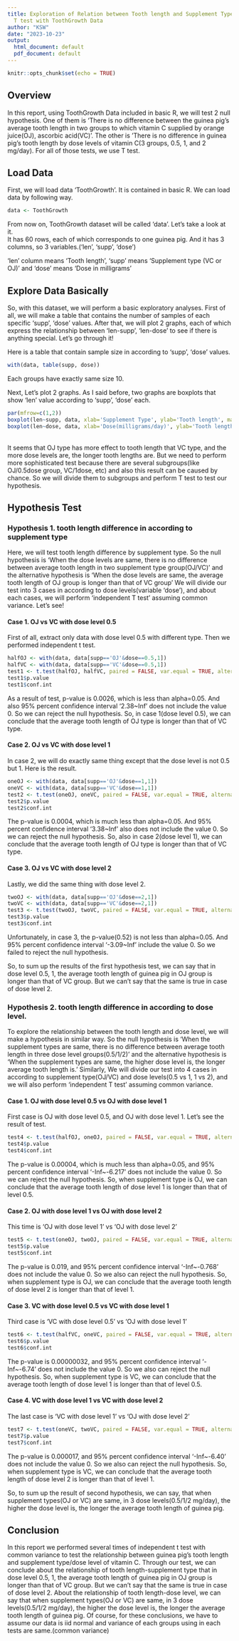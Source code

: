 ---
title: Exploration of Relation between Tooth length and Supplement Type/Dose using
  T test with ToothGrowth Data
author: "KSW"
date: "2023-10-23"
output:
  html_document: default
  pdf_document: default
---

```{r setup, include=FALSE}
knitr::opts_chunk$set(echo = TRUE)
```

## Overview

In this report, using ToothGrowth Data included in basic R, we will test 2 null hypothesis. One of them is 'There is no difference between the guinea pig's average tooth length in two groups to which vitamin C supplied by orange juice(OJ), ascorbic acid(VC)'. The other is 'There is no difference in guinea pig's tooth length by dose levels of vitamin C(3 groups, 0.5, 1, and 2 mg/day). For all of those tests, we use T test.

## Load Data
First, we will load data 'ToothGrowth'. It is contained in basic R. We can load data by following way.

```{r}
data <- ToothGrowth
```

From now on, ToothGrowth dataset will be called 'data'. Let's take a look at it.
<br/>
It has 60 rows, each of which corresponds to one guinea pig. And it has 3 columns, so 3 variables.('len', 'supp', 'dose') 

'len' column means 'Tooth length', 'supp' means 'Supplement type (VC or OJ)' and 'dose' means 'Dose in milligrams'


## Explore Data Basically

So, with this dataset, we will perform a basic exploratory analyses. First of all, we will make a table that contains the number of samples of each specific 'supp', 'dose' values. After that, we will plot 2 graphs, each of which express the relationship between 'len-supp', 'len-dose' to see if there is anything special. Let's go through it!

Here is a table that contain sample size in according to 'supp', 'dose' values.

```{r, echo=FALSE}
with(data, table(supp, dose))
```

Each groups have exactly same size 10.

Next, Let's plot 2 graphs. As I said before, two graphs are boxplots that show 'len' value according to 'supp', 'dose' each.

```{r, echo=FALSE}
par(mfrow=c(1,2))
boxplot(len~supp, data, xlab='Supplement Type', ylab='Tooth length', main = 'Tooth Length by Supplement Types', cex.main=1)
boxplot(len~dose, data, xlab='Dose(milligrams/day)', ylab='Tooth length', main = 'Tooth Length by Dose Levels', cex.main=1)
```
<br/>
It seems that OJ type has more effect to tooth length that VC type, and the more dose levels are, the longer tooth lengths are. But we need to perform more sophisticated test because there are several subgroups(like OJ/0.5dose group, VC/1dose, etc) and also this result can be caused by chance. So we will divide them to subgroups and perform T test to test our hypothesis.


## Hypothesis Test
### Hypothesis 1. tooth length difference in according to supplement type

Here, we will test tooth length difference by supplement type. So the null hypothesis is 'When the dose levels are same, there is no difference between average tooth length in two supplement type group(OJ/VC)' and the alternative hypothesis is 'When the dose levels are same, the average tooth length of OJ group is longer than that of VC group'
We will divide our test into 3 cases in according to dose levels(variable 'dose'), and about each cases, we will perform 'independent T test' assuming common variance. Let's see!
<br/>

#### Case 1. OJ vs VC with dose level 0.5

First of all, extract only data with dose level 0.5 with different type.
Then we performed independent t test.

```{r}
halfOJ <- with(data, data[supp=='OJ'&dose==0.5,1])
halfVC <- with(data, data[supp=='VC'&dose==0.5,1])
test1 <- t.test(halfOJ, halfVC, paired = FALSE, var.equal = TRUE, alternative='greater')
test1$p.value
test1$conf.int
```
As a result of test, p-value is 0.0026, which is less than alpha=0.05. And also 95% percent confidence interval '2.38~Inf' does not include the value 0. So we can reject the null hypothesis. So, in case 1(dose level 0.5), we can conclude that the average tooth length of OJ type is longer than that of VC type.
<br/>

#### Case 2. OJ vs VC with dose level 1

In case 2, we will do exactly same thing except that the dose level is not 0.5 but 1. Here is the result.

```{r, echo=FALSE}
oneOJ <- with(data, data[supp=='OJ'&dose==1,1])
oneVC <- with(data, data[supp=='VC'&dose==1,1])
test2 <- t.test(oneOJ, oneVC, paired = FALSE, var.equal = TRUE, alternative='greater')
test2$p.value
test2$conf.int
```

The p-value is 0.0004, which is much less than alpha=0.05. And 95% percent confidence interval '3.38~Inf' also does not include the value 0. So we can reject the null hypothesis. So, also in case 2(dose level 1), we can conclude that the average tooth length of OJ type is longer than that of VC type.
<br/>

#### Case 3. OJ vs VC with dose level 2

Lastly, we did the same thing with dose level 2.

```{r, echo=FALSE}
twoOJ <- with(data, data[supp=='OJ'&dose==2,1])
twoVC <- with(data, data[supp=='VC'&dose==2,1])
test3 <- t.test(twoOJ, twoVC, paired = FALSE, var.equal = TRUE, alternative='greater')
test3$p.value
test3$conf.int
```

Unfortunately, in case 3, the p-value(0.52) is not less than alpha=0.05. And 95% percent confidence interval '-3.09~Inf' include the value 0. So we failed to reject the null hypothesis.
<br/>

So, to sum up the results of the first hypothesis test, we can say that in dose level 0.5, 1, the average tooth length of guinea pig in OJ group is longer than that of VC group. But we can't say that the same is true in case of dose level 2.
<br/>


### Hypothesis 2. tooth length difference in according to dose level.

To explore the relationship between the tooth length and dose level, we will make a hypothesis in similar way. So the null hypothesis is 'When the supplement types are same, there is no difference between average tooth length in three dose level groups(0.5/1/2)' and the alternative hypothesis is 'When the supplement types are same, the higher dose level is, the longer average tooth length is.'
Similarly, We will divide our test into 4 cases in according to supplement type(OJ/VC) and dose levels(0.5 vs 1, 1 vs 2), and we will also perform 'independent T test' assuming common variance.
<br/>

#### Case 1. OJ with dose level 0.5 vs OJ with dose level 1

First case is OJ with dose level 0.5, and OJ with dose level 1. Let's see the result of test.

```{r, echo=FALSE}
test4 <- t.test(halfOJ, oneOJ, paired = FALSE, var.equal = TRUE, alternative='less')
test4$p.value
test4$conf.int
```
The p-value is 0.00004, which is much less than alpha=0.05, and 95% percent confidence interval '-Inf~-6.217' does not include the value 0. So we can reject the null hypothesis. So, when supplement type is OJ, we can conclude that the average tooth length of dose level 1 is longer than that of level 0.5.
<br/>



#### Case 2. OJ with dose level 1 vs OJ with dose level 2

This time is 'OJ with dose level 1' vs 'OJ with dose level 2'

```{r, echo=FALSE}
test5 <- t.test(oneOJ, twoOJ, paired = FALSE, var.equal = TRUE, alternative = 'less')
test5$p.value
test5$conf.int
```
The p-value is 0.019, and 95% percent confidence interval '-Inf~-0.768' does not include the value 0. So we also can reject the null hypothesis. So, when supplement type is OJ, we can conclude that the average tooth length of dose level 2 is longer than that of level 1.
<br/>

#### Case 3. VC with dose level 0.5 vs VC with dose level 1
Third case is 'VC with dose level 0.5' vs 'OJ with dose level 1'

```{r, echo=FALSE}
test6 <- t.test(halfVC, oneVC, paired = FALSE, var.equal = TRUE, alternative = 'less')
test6$p.value
test6$conf.int
```
The p-value is 0.00000032, and 95% percent confidence interval '-Inf~-6.74' does not include the value 0. So we also can reject the null hypothesis. So, when supplement type is VC, we can conclude that the average tooth length of dose level 1 is longer than that of level 0.5.
<br/>

#### Case 4. VC with dose level 1 vs VC with dose level 2
The last case is 'VC with dose level 1' vs 'OJ with dose level 2'

```{r, echo=FALSE}
test7 <- t.test(oneVC, twoVC, paired = FALSE, var.equal = TRUE, alternative = 'less')
test7$p.value
test7$conf.int
```
The p-value is 0.000017, and 95% percent confidence interval '-Inf~-6.40' does not include the value 0. So we also can reject the null hypothesis. So, when supplement type is VC, we can conclude that the average tooth length of dose level 2 is longer than that of level 1.



So, to sum up the result of second hypothesis, we can say, that when supplement types(OJ or VC) are same, in 3 dose levels(0.5/1/2 mg/day), the higher the dose level is, the longer the average tooth length of guinea pig.
<br/>

## Conclusion

In this report we performed several times of independent t test with common variance to test the relationship between guinea pig's tooth length and supplement type/dose level of vitamin C.
Through our test, we can conclude about the relationship of tooth length-supplement type that in dose level 0.5, 1, the average tooth length of guinea pig in OJ group is longer than that of VC group. But we can't say that the same is true in case of dose level 2.
About the relationship of tooth length-dose level, we can say that when supplement types(OJ or VC) are same, in 3 dose levels(0.5/1/2 mg/day), the higher the dose level is, the longer the average tooth length of guinea pig.
Of course, for these conclusions, we have to assume our data is iid normal and variance of each groups using in each tests are same.(common variance)


